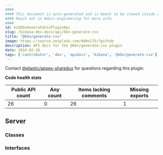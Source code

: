 ```yaml
---
####
#### This document is auto-generated and is meant to be viewed inside our experimental, new docs system.
#### Reach out in #docs-engineering for more info.
####
id: kibKbnGenerateCsvPluginApi
slug: /kibana-dev-docs/api/kbn-generate-csv
title: "@kbn/generate-csv"
image: https://source.unsplash.com/400x175/?github
description: API docs for the @kbn/generate-csv plugin
date: 2024-02-26
tags: ['contributor', 'dev', 'apidocs', 'kibana', '@kbn/generate-csv']
---
```




Contact [@elastic/appex-sharedux](https://github.com/orgs/elastic/teams/appex-sharedux) for questions regarding this plugin.

**Code health stats**

| Public API count  | Any count | Items lacking comments | Missing exports |
|-------------------|-----------|------------------------|-----------------|
| 26 | 0 | 26 | 1 |

## Server

### Classes
<DocDefinitionList data={kbnGenerateCsvObj.server.classes}/>

### Interfaces
<DocDefinitionList data={kbnGenerateCsvObj.server.interfaces}/>

